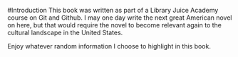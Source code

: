 #Introduction
This book was written as part of a Library Juice Academy course on Git and Github. I may one day write the next great American novel on here, but that would require the novel to become relevant again to the cultural landscape in the United States.

Enjoy whatever random information I choose to highlight in this book.
